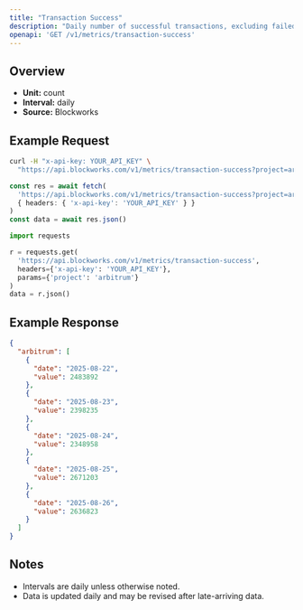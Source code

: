 ```yaml
---
title: "Transaction Success"
description: "Daily number of successful transactions, excluding failed transactions."
openapi: 'GET /v1/metrics/transaction-success'
---
```


## Overview

- **Unit:** count
- **Interval:** daily
- **Source:** Blockworks

## Example Request

<CodeGroup>

```bash cURL
curl -H "x-api-key: YOUR_API_KEY" \
  "https://api.blockworks.com/v1/metrics/transaction-success?project=arbitrum"
```

```typescript TypeScript
const res = await fetch(
  'https://api.blockworks.com/v1/metrics/transaction-success?project=arbitrum',
  { headers: { 'x-api-key': 'YOUR_API_KEY' } }
)
const data = await res.json()
```

```python Python
import requests

r = requests.get(
  'https://api.blockworks.com/v1/metrics/transaction-success',
  headers={'x-api-key': 'YOUR_API_KEY'},
  params={'project': 'arbitrum'}
)
data = r.json()
```

</CodeGroup>

## Example Response

```json
{
  "arbitrum": [
    {
      "date": "2025-08-22",
      "value": 2483892
    },
    {
      "date": "2025-08-23",
      "value": 2398235
    },
    {
      "date": "2025-08-24",
      "value": 2348958
    },
    {
      "date": "2025-08-25",
      "value": 2671203
    },
    {
      "date": "2025-08-26",
      "value": 2636823
    }
  ]
}
```

## Notes
- Intervals are daily unless otherwise noted.
- Data is updated daily and may be revised after late-arriving data.
